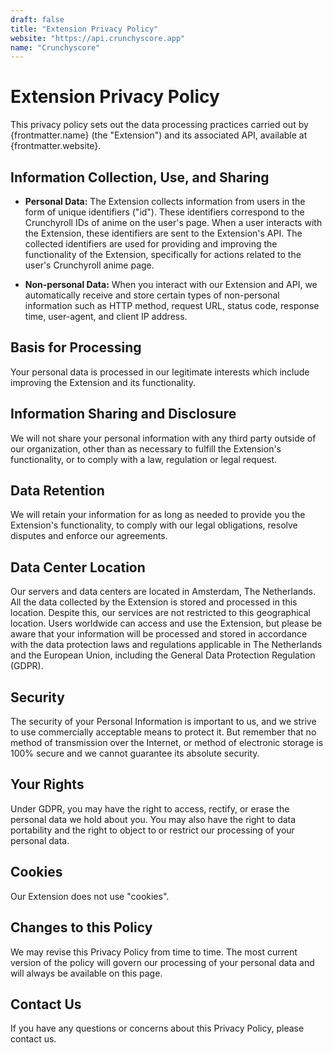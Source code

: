 ```yaml
---
draft: false
title: "Extension Privacy Policy"
website: "https://api.crunchyscore.app"
name: "Crunchyscore"
---
```


# Extension Privacy Policy

This privacy policy sets out the data processing practices carried out by {frontmatter.name} (the "Extension") and its associated API, available at {frontmatter.website}.

## Information Collection, Use, and Sharing

- **Personal Data:** The Extension collects information from users in the form of unique identifiers ("id"). These identifiers correspond to the Crunchyroll IDs of anime on the user's page. When a user interacts with the Extension, these identifiers are sent to the Extension's API. The collected identifiers are used for providing and improving the functionality of the Extension, specifically for actions related to the user's Crunchyroll anime page.

- **Non-personal Data:** When you interact with our Extension and API, we automatically receive and store certain types of non-personal information such as HTTP method, request URL, status code, response time, user-agent, and client IP address.

## Basis for Processing

Your personal data is processed in our legitimate interests which include improving the Extension and its functionality.

## Information Sharing and Disclosure

We will not share your personal information with any third party outside of our organization, other than as necessary to fulfill the Extension's functionality, or to comply with a law, regulation or legal request.

## Data Retention

We will retain your information for as long as needed to provide you the Extension's functionality, to comply with our legal obligations, resolve disputes and enforce our agreements.

## Data Center Location

Our servers and data centers are located in Amsterdam, The Netherlands. All the data collected by the Extension is stored and processed in this location. Despite this, our services are not restricted to this geographical location. Users worldwide can access and use the Extension, but please be aware that your information will be processed and stored in accordance with the data protection laws and regulations applicable in The Netherlands and the European Union, including the General Data Protection Regulation (GDPR).

## Security

The security of your Personal Information is important to us, and we strive to use commercially acceptable means to protect it. But remember that no method of transmission over the Internet, or method of electronic storage is 100% secure and we cannot guarantee its absolute security.

## Your Rights

Under GDPR, you may have the right to access, rectify, or erase the personal data we hold about you. You may also have the right to data portability and the right to object to or restrict our processing of your personal data.

## Cookies

Our Extension does not use "cookies".

## Changes to this Policy

We may revise this Privacy Policy from time to time. The most current version of the policy will govern our processing of your personal data and will always be available on this page.

## Contact Us

If you have any questions or concerns about this Privacy Policy, please contact us.